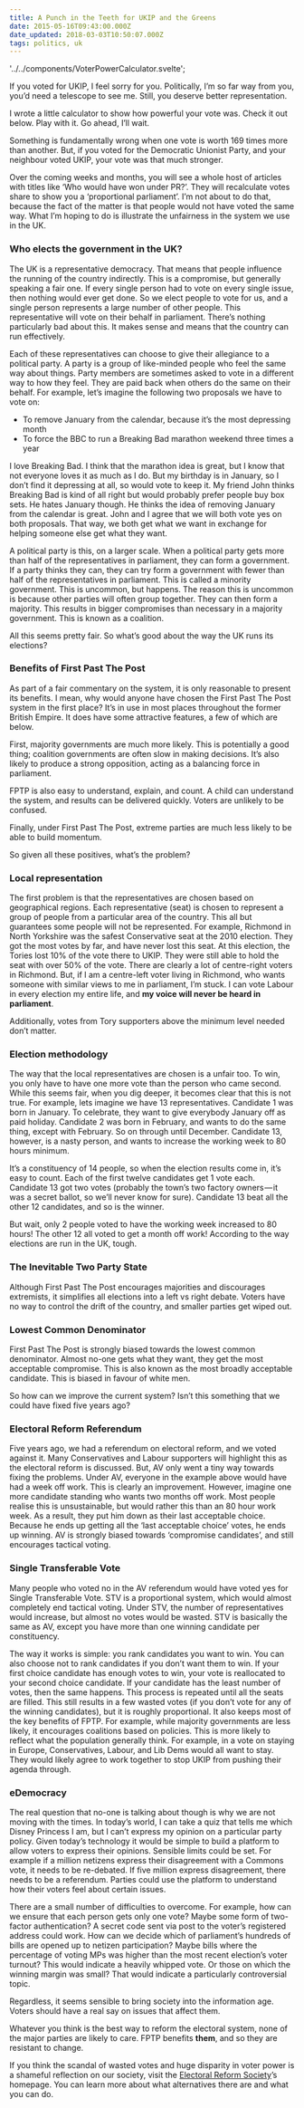 ```yaml
---
title: A Punch in the Teeth for UKIP and the Greens
date: 2015-05-16T09:43:00.000Z
date_updated: 2018-03-03T10:50:07.000Z
tags: politics, uk
---
```


  '../../components/VoterPowerCalculator.svelte';
  
If you voted for UKIP, I feel sorry for you. Politically, I’m so far way from you, you’d need a telescope to see me. Still, you deserve better representation.

I wrote a little calculator to show how powerful your vote was. Check it out below. Play with it. Go ahead, I’ll wait.

<div class="p-2 rounded shadow">
  <VoterPowerCalculator year={2015} />
</div>

Something is fundamentally wrong when one vote is worth 169 times more than another. But, if you voted for the Democratic Unionist Party, and your neighbour voted UKIP, your vote was that much stronger.

Over the coming weeks and months, you will see a whole host of articles with titles like ‘Who would have won under PR?’. They will recalculate votes share to show you a ‘proportional parliament’. I’m not about to do that, because the fact of the matter is that people would not have voted the same way. What I’m hoping to do is illustrate the unfairness in the system we use in the UK.

### Who elects the government in the UK?

The UK is a representative democracy. That means that people influence the running of the country indirectly. This is a compromise, but generally speaking a fair one. If every single person had to vote on every single issue, then nothing would ever get done. So we elect people to vote for us, and a single person represents a large number of other people. This representative will vote on their behalf in parliament. There’s nothing particularly bad about this. It makes sense and means that the country can run effectively.

Each of these representatives can choose to give their allegiance to a political party. A party is a group of like-minded people who feel the same way about things. Party members are sometimes asked to vote in a different way to how they feel. They are paid back when others do the same on their behalf. For example, let’s imagine the following two proposals we have to vote on:

- To remove January from the calendar, because it’s the most depressing month
- To force the BBC to run a Breaking Bad marathon weekend three times a year

I love Breaking Bad. I think that the marathon idea is great, but I know that not everyone loves it as much as I do. But my birthday is in January, so I don’t find it depressing at all, so would vote to keep it. My friend John thinks Breaking Bad is kind of all right but would probably prefer people buy box sets. He hates January though. He thinks the idea of removing January from the calendar is great. John and I agree that we will both vote yes on both proposals. That way, we both get what we want in exchange for helping someone else get what they want.

A political party is this, on a larger scale. When a political party gets more than half of the representatives in parliament, they can form a government. If a party thinks they can, they can try form a government with fewer than half of the representatives in parliament. This is called a minority government. This is uncommon, but happens. The reason this is uncommon is because other parties will often group together. They can then form a majority. This results in bigger compromises than necessary in a majority government. This is known as a coalition.

All this seems pretty fair. So what’s good about the way the UK runs its elections?

### Benefits of First Past The Post

As part of a fair commentary on the system, it is only reasonable to present its benefits. I mean, why would anyone have chosen the First Past The Post system in the first place? It’s in use in most places throughout the former British Empire. It does have some attractive features, a few of which are below.

First, majority governments are much more likely. This is potentially a good thing; coalition governments are often slow in making decisions. It’s also likely to produce a strong opposition, acting as a balancing force in parliament.

FPTP is also easy to understand, explain, and count. A child can understand the system, and results can be delivered quickly. Voters are unlikely to be confused.

Finally, under First Past The Post, extreme parties are much less likely to be able to build momentum.

So given all these positives, what’s the problem?

### Local representation

The first problem is that the representatives are chosen based on geographical regions. Each representative (seat) is chosen to represent a group of people from a particular area of the country. This all but guarantees some people will not be represented. For example, Richmond in North Yorkshire was the safest Conservative seat at the 2010 election. They got the most votes by far, and have never lost this seat. At this election, the Tories lost 10% of the vote there to UKIP. They were still able to hold the seat with over 50% of the vote. There are clearly a lot of centre-right voters in Richmond. But, if I am a centre-left voter living in Richmond, who wants someone with similar views to me in parliament, I’m stuck. I can vote Labour in every election my entire life, and **my voice will never be heard in parliament**.

Additionally, votes from Tory supporters above the minimum level needed don’t matter.

### Election methodology

The way that the local representatives are chosen is a unfair too. To win, you only have to have one more vote than the person who came second. While this seems fair, when you dig deeper, it becomes clear that this is not true. For example, lets imagine we have 13 representatives. Candidate 1 was born in January. To celebrate, they want to give everybody January off as paid holiday. Candidate 2 was born in February, and wants to do the same thing, except with February. So on through until December. Candidate 13, however, is a nasty person, and wants to increase the working week to 80 hours minimum.

It’s a constituency of 14 people, so when the election results come in, it’s easy to count. Each of the first twelve candidates get 1 vote each. Candidate 13 got two votes (probably the town’s two factory owners — it was a secret ballot, so we’ll never know for sure). Candidate 13 beat all the other 12 candidates, and so is the winner.

But wait, only 2 people voted to have the working week increased to 80 hours! The other 12 all voted to get a month off work! According to the way elections are run in the UK, tough.

### The Inevitable Two Party State

Although First Past The Post encourages majorities and discourages extremists, it simplifies all elections into a left vs right debate. Voters have no way to control the drift of the country, and smaller parties get wiped out.

### Lowest Common Denominator

First Past The Post is strongly biased towards the lowest common denominator. Almost no-one gets what they want, they get the most acceptable compromise. This is also known as the most broadly acceptable candidate. This is biased in favour of white men.

So how can we improve the current system? Isn’t this something that we could have fixed five years ago?

### Electoral Reform Referendum

Five years ago, we had a referendum on electoral reform, and we voted against it. Many Conservatives and Labour supporters will highlight this as the electoral reform is discussed. But, AV only went a tiny way towards fixing the problems. Under AV, everyone in the example above would have had a week off work. This is clearly an improvement. However, imagine one more candidate standing who wants two months off work. Most people realise this is unsustainable, but would rather this than an 80 hour work week. As a result, they put him down as their last acceptable choice. Because he ends up getting all the ‘last acceptable choice’ votes, he ends up winning. AV is strongly biased towards ‘compromise candidates’, and still encourages tactical voting.

### Single Transferable Vote

Many people who voted no in the AV referendum would have voted yes for Single Transferable Vote. STV is a proportional system, which would almost completely end tactical voting. Under STV, the number of representatives would increase, but almost no votes would be wasted. STV is basically the same as AV, except you have more than one winning candidate per constituency.

The way it works is simple: you rank candidates you want to win. You can also choose not to rank candidates if you don’t want them to win. If your first choice candidate has enough votes to win, your vote is reallocated to your second choice candidate. If your candidate has the least number of votes, then the same happens. This process is repeated until all the seats are filled. This still results in a few wasted votes (if you don’t vote for any of the winning candidates), but it is roughly proportional. It also keeps most of the key benefits of FPTP. For example, while majority governments are less likely, it encourages coalitions based on policies. This is more likely to reflect what the population generally think. For example, in a vote on staying in Europe, Conservatives, Labour, and Lib Dems would all want to stay. They would likely agree to work together to stop UKIP from pushing their agenda through.

### eDemocracy

The real question that no-one is talking about though is why we are not moving with the times. In today’s world, I can take a quiz that tells me which Disney Princess I am, but I can’t express my opinion on a particular party policy. Given today’s technology it would be simple to build a platform to allow voters to express their opinions. Sensible limits could be set. For example if a million netizens express their disagreement with a Commons vote, it needs to be re-debated. If five million express disagreement, there needs to be a referendum. Parties could use the platform to understand how their voters feel about certain issues.

There are a small number of difficulties to overcome. For example, how can we ensure that each person gets only one vote? Maybe some form of two-factor authentication? A secret code sent via post to the voter’s registered address could work. How can we decide which of parliament’s hundreds of bills are opened up to netizen participation? Maybe bills where the percentage of voting MPs was higher than the most recent election’s voter turnout? This would indicate a heavily whipped vote. Or those on which the winning margin was small? That would indicate a particularly controversial topic.

Regardless, it seems sensible to bring society into the information age. Voters should have a real say on issues that affect them.

Whatever you think is the best way to reform the electoral system, none of the major parties are likely to care. FPTP benefits **them**, and so they are resistant to change.

If you think the scandal of wasted votes and huge disparity in voter power is a shameful reflection on our society, visit the [Electoral Reform Society](http://www.electoral-reform.org.uk/)’s homepage. You can learn more about what alternatives there are and what you can do.
